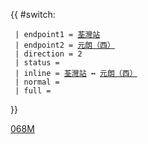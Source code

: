 {{ #switch: {{{format|}}}
  | endpoint1 = [[荃灣站公共運輸交匯處|荃灣站]]
  | endpoint2 = [[元朗（西）巴士總站|元朗（西）]]
  | direction = 2
  | status =
  | inline = [[荃灣站公共運輸交匯處|荃灣站]] ↔ [[元朗（西）巴士總站|元朗（西）]]
  | normal =
  | full =
}}<noinclude>[[Category:九龍巴士路線模板|068M]]</noinclude>